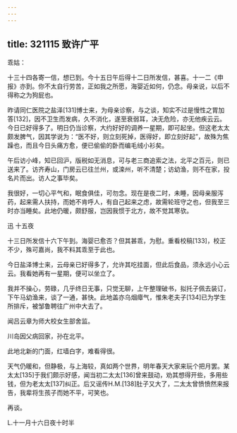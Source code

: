 ```yaml
---
---
---
```

title: 321115 致许广平
---




乖姑：

十三十四各寄一信，想已到。今十五日午后得十二日所发信，甚喜。十一二《申报》亦到。你不太自行劳苦，正如我之所愿，海婴近如何，仍念。母亲说，以后不得称之为狗屁也。

昨请同仁医院之盐泽[131]博士来，为母亲诊察，与之谈，知实不过是慢性之胃加答[132]，因不卫生而发病，久不消化，遂至衰弱耳，决无危险，亦无他疾云云。今日已好得多了。明日仍当诊察，大约好好的调养一星期，即可起坐。但这老太太颇发脾气，因其学说为：“医不好，则立刻死掉，医得好，即立刻好起”，故殊为焦躁也，而且今日头痛方愈，便已偷偷的卧而编毛绒小衫矣。

午后访小峰，知已回沪，版税如无消息，可与老三商追索之法，北平之百元，则已送来了。访齐寿山，门房云已往兰州，或滦州，听不清楚；访幼渔，则不在家，投名片而出。访人之事毕矣。

我很好，一切心平气和，眠食俱佳，可勿念。现在是夜二时，未睡，因母亲服泻药，起来需人扶持，而她不肯呼人，有自己起来之虑，故需轮班守之也，但我至三时亦当睡矣。此地仍暖，颇舒服，岂因我惯于北方，故不觉其寒欤。

迅 十五夜

十三日所发信十六下午到。海婴已愈否？但其甚乖，为慰。重看校稿[133]，校正不少，殊可嘉尚，我不料其乖至于此也。

今日盐泽博士来，云母亲已好得多了，允许其吃挂面，但此后食品，须永远小心云云。我看她再有一星期，便可以坐立了。

我并不操心，劳碌，几乎终日无事，只觉无聊，上午整理破书，拟托子佩去装订，下午马幼渔来，谈了一通，甚快。此地盖亦乌烟瘴气，惟朱老夫子[134]已为学生所排斥，被邹鲁聘往广州中大去了。

闻吕云章为师大校女生部舍监。

川岛因父病回家，孙在北平。

此地北新的门面，红墙白字，难看得很。

天气仍暖和，但静极，与上海较，真如两个世界，明年春天大家来玩个把月罢。某太太[135]于我们颇示好感，闻当初二太太[136]曾来鼓动，劝其想得开些，多用些钱，但为老太太[137]纠正。后又谣传H.M.[138]肚子又大了，二太太曾愤愤然来报告，我辈将生孩子而她不平，可笑也。

再谈。

L.十一月十六日夜十时半